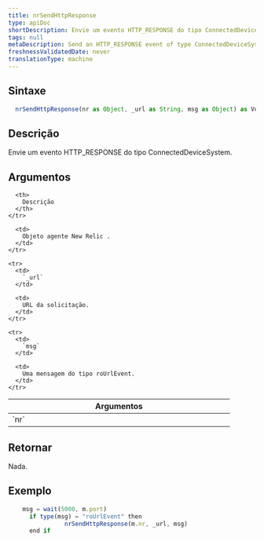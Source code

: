 ```yaml
---
title: nrSendHttpResponse
type: apiDoc
shortDescription: Envie um evento HTTP_RESPONSE do tipo ConnectedDeviceSystem.
tags: null
metaDescription: Send an HTTP_RESPONSE event of type ConnectedDeviceSystem.
freshnessValidatedDate: never
translationType: machine
---
```


## Sintaxe

```js
  nrSendHttpResponse(nr as Object, _url as String, msg as Object) as Void
```

## Descrição

Envie um evento HTTP\_RESPONSE do tipo ConnectedDeviceSystem.

## Argumentos

<table>
  <thead>
    <tr>
      <th width="25%">
        Argumentos
      </th>

      <th>
        Descrição
      </th>
    </tr>
  </thead>

  <tbody>
    <tr>
      <td>
        `nr`
      </td>

      <td>
        Objeto agente New Relic .
      </td>
    </tr>

    <tr>
      <td>
        `_url`
      </td>

      <td>
        URL da solicitação.
      </td>
    </tr>

    <tr>
      <td>
        `msg`
      </td>

      <td>
        Uma mensagem do tipo roUrlEvent.
      </td>
    </tr>
  </tbody>
</table>

## Retornar

Nada.

## Exemplo

```js
  	msg = wait(5000, m.port)
	  if type(msg) = "roUrlEvent" then
		        nrSendHttpResponse(m.nr, _url, msg)
	  end if
```